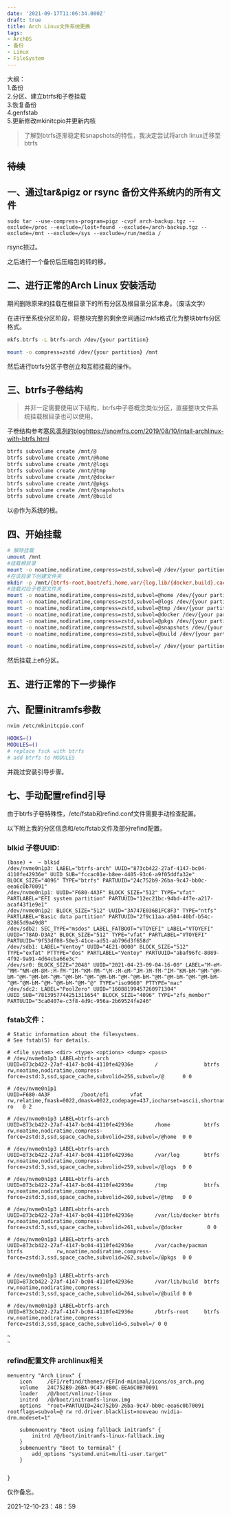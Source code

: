 ```yaml
---
date: '2021-09-17T11:06:34.000Z'
draft: true
title: Arch Linux文件系统更换
tags:
- ArchOS
- 备份
- Linux
- FileSystem
---
```


大纲：  
1.备份  
2.分区、建立btrfs和子卷挂载  
3.恢复备份  
4.genfstab  
5.更新修改mkinitcpio并更新内核

> 了解到btrfs逐渐稳定和snapshots的特性，我决定尝试将arch linux迁移至btrfs

## ~~待续~~

## 一、通过tar&pigz or rsync 备份文件系统内的所有文件

```shell
sudo tar --use-compress-program=pigz -cvpf arch-backup.tgz --exclude=/proc --exclude=/lost+found --exclude=/arch-backup.tgz --exclude=/mnt --exclude=/sys --exclude=/run/media /
```

rsync掠过。

之后进行一个备份后压缩包的转的移。

## 二、进行正常的Arch Linux 安装活动

期间删除原来的挂载在根目录下的所有分区及根目录分区本身。（废话文学）

在进行至系统分区阶段，将整块完整的剩余空间通过mkfs格式化为整块btrfs分区格式。

```bash
mkfs.btrfs -L btrfs-arch /dev/{your partition}

mount -o compress=zstd /dev/{your partition} /mnt
```

然后进行btrfs分区子卷创立和互相挂载的操作。

## 三、btrfs子卷结构

> 并非一定需要使用以下结构，btrfs中子卷概念类似分区，直接整块文件系统挂载根目录也可以使用。

子卷结构参考[寒风凛冽的blog](https://snowfrs.com/2019/08/10/intall-archlinux-with-btrfs.html)https://snowfrs.com/2019/08/10/intall-archlinux-with-btrfs.html

```bash
btrfs subvolume create /mnt/@
btrfs subvolume create /mnt/@home
btrfs subvolume create /mnt/@logs
btrfs subvolume create /mnt/@tmp
btrfs subvolume create /mnt/@docker
btrfs subvolume create /mnt/@pkgs
btrfs subvolume create /mnt/@snapshots
btrfs subvolume create /mnt/@build
```

以@作为系统的根。

## 四、开始挂载

```bash
# 解除挂载
umount /mnt
#挂载根目录
mount -o noatime,nodiratime,compress=zstd,subvol=@ /dev/{your partition} /mnt
#在该目录下创建文件夹
mkdir -p /mnt/{btrfs-root,boot/efi,home,var/{log,lib/{docker,build},cache/pacman},tmp,.snapshots}
#挂载对应子卷至文件夹
mount -o noatime,nodiratime,compress=zstd,subvol=@home /dev/{your partition} /mnt/home
mount -o noatime,nodiratime,compress=zstd,subvol=@logs /dev/{your partition} /mnt/var/log
mount -o noatime,nodiratime,compress=zstd,subvol=@tmp /dev/{your partition} /mnt/tmp
mount -o noatime,nodiratime,compress=zstd,subvol=@docker /dev/{your partition} /mnt/var/lib/docker
mount -o noatime,nodiratime,compress=zstd,subvol=@pkgs /dev/{your partition} /mnt/var/cache/pacman
mount -o noatime,nodiratime,compress=zstd,subvol=@snapshots /dev/{your partition} /mnt/.snapshots
mount -o noatime,nodiratime,compress=zstd,subvol=@build /dev/{your partition} /mnt/var/lib/build

mount -o noatime,nodiratime,compress=zstd,subvol=/ /dev/{your partition} /mnt/btrfs-root
```

然后挂载上efi分区。

## 五、进行正常的下一步操作

## 六、配置initramfs参数

```bash
nvim /etc/mkinitcpio.conf
```

```bash
HOOKS=()
MODULES=()
# replace fsck with btrfs
# add btrfs to MODULES
```

并跳过安装引导步骤。

## 七、手动配置refind引导

由于btrfs子卷特殊性，/etc/fstab和refind.conf文件需要手动检查配置。

以下附上我的分区信息和/etc/fstab文件及部分refind配置。

### blkid 子卷UUID:

```shell
(base) ➜  ~ blkid
/dev/nvme0n1p3: LABEL="btrfs-arch" UUID="873cb422-27af-4147-bc04-4110fe42936e" UUID_SUB="fccac01e-b8ee-4405-93c6-a9f05ddfa32e" BLOCK_SIZE="4096" TYPE="btrfs" PARTUUID="24c752b9-26ba-9c47-bb0c-eea6c0b70091"
/dev/nvme0n1p1: UUID="F680-4A3F" BLOCK_SIZE="512" TYPE="vfat" PARTLABEL="EFI system partition" PARTUUID="12ec21bc-94bd-4f7e-a217-acaf43f1e9e1"
/dev/nvme0n1p2: BLOCK_SIZE="512" UUID="3A747E036B1FC8F3" TYPE="ntfs" PARTLABEL="Basic data partition" PARTUUID="2f9c11aa-a504-40bf-b54c-82865d9a49d8"
/dev/sdb2: SEC_TYPE="msdos" LABEL_FATBOOT="VTOYEFI" LABEL="VTOYEFI" UUID="78AD-D3A2" BLOCK_SIZE="512" TYPE="vfat" PARTLABEL="VTOYEFI" PARTUUID="9f53df08-50e3-41ce-ad51-ab796d3f658d"
/dev/sdb1: LABEL="Ventoy" UUID="4E21-0000" BLOCK_SIZE="512" TYPE="exfat" PTTYPE="dos" PARTLABEL="Ventoy" PARTUUID="abaf96fc-8089-4f92-9a91-4d64cba66e3c"
/dev/sr0: BLOCK_SIZE="2048" UUID="2021-04-23-09-04-16-00" LABEL="M-eM-^MM-^NM-dM-8M-:M-fM-^IM-^KM-fM-^\M-:M-eM-^JM-)M-fM-^IM-^KM-bM-^@M-^@M-bM-^@M-^@M-bM-^@M-^@M-bM-^@M-^@M-bM-^@M-^@M-bM-^@M-^@M-bM-^@M-^@M-bM-^@M-^@M-bM-^@M-^@M-bM-^@M-^@" TYPE="iso9660" PTTYPE="mac"
/dev/sdc2: LABEL="PoolZero" UUID="16088199457260971304" UUID_SUB="7813957744251311654" BLOCK_SIZE="4096" TYPE="zfs_member" PARTUUID="3ca0407e-c3f8-4d9c-956a-2b69524fe246"
```

### fstab文件：

```shell
# Static information about the filesystems.
# See fstab(5) for details.

# <file system> <dir> <type> <options> <dump> <pass>
# /dev/nvme0n1p3 LABEL=btrfs-arch
UUID=873cb422-27af-4147-bc04-4110fe42936e       /               btrfs           rw,noatime,nodiratime,compress-force=zstd:3,ssd,space_cache,subvolid=256,subvol=/@      0 0

# /dev/nvme0n1p1
UUID=F680-4A3F          /boot/efi       vfat            rw,relatime,fmask=0022,dmask=0022,codepage=437,iocharset=ascii,shortname=mixed,utf8,errors=remount-ro   0 2

# /dev/nvme0n1p3 LABEL=btrfs-arch
UUID=873cb422-27af-4147-bc04-4110fe42936e       /home           btrfs           rw,noatime,nodiratime,compress-force=zstd:3,ssd,space_cache,subvolid=258,subvol=/@home  0 0

# /dev/nvme0n1p3 LABEL=btrfs-arch
UUID=873cb422-27af-4147-bc04-4110fe42936e       /var/log        btrfs           rw,noatime,nodiratime,compress-force=zstd:3,ssd,space_cache,subvolid=259,subvol=/@logs  0 0

# /dev/nvme0n1p3 LABEL=btrfs-arch
UUID=873cb422-27af-4147-bc04-4110fe42936e       /tmp            btrfs           rw,noatime,nodiratime,compress-force=zstd:3,ssd,space_cache,subvolid=260,subvol=/@tmp   0 0

# /dev/nvme0n1p3 LABEL=btrfs-arch
UUID=873cb422-27af-4147-bc04-4110fe42936e       /var/lib/docker btrfs           rw,noatime,nodiratime,compress-force=zstd:3,ssd,space_cache,subvolid=261,subvol=/@docker        0 0

# /dev/nvme0n1p3 LABEL=btrfs-arch
UUID=873cb422-27af-4147-bc04-4110fe42936e       /var/cache/pacman       btrfs           rw,noatime,nodiratime,compress-force=zstd:3,ssd,space_cache,subvolid=262,subvol=/@pkgs  0 0


# /dev/nvme0n1p3 LABEL=btrfs-arch
UUID=873cb422-27af-4147-bc04-4110fe42936e       /var/lib/build  btrfs           rw,noatime,nodiratime,compress-force=zstd:3,ssd,space_cache,subvolid=264,subvol=/@build 0 0

# /dev/nvme0n1p3 LABEL=btrfs-arch
UUID=873cb422-27af-4147-bc04-4110fe42936e       /btrfs-root     btrfs           rw,noatime,nodiratime,compress-force=zstd:3,ssd,space_cache,subvolid=5,subvol=/ 0 0

~
~
```

### refind配置文件 archlinux相关

```shell
menuentry "Arch Linux" {
    icon     /EFI/refind/themes/rEFInd-minimal/icons/os_arch.png
    volume   24C752B9-26BA-9C47-BB0C-EEA6C0B70091
    loader   /@/boot/vmlinuz-linux
    initrd   /@/boot/initramfs-linux.img
    options  "root=PARTUUID=24c752b9-26ba-9c47-bb0c-eea6c0b70091 rootflags=subvol=@ rw rd.driver.blacklist=nouveau nvidia-drm.modeset=1"

    submenuentry "Boot using fallback initramfs" {
        initrd /@/boot/initramfs-linux-fallback.img
    }
    submenuentry "Boot to terminal" {
        add_options "systemd.unit=multi-user.target"
    }


}
```

仅作备忘。

2021-12-10-23：48：59
